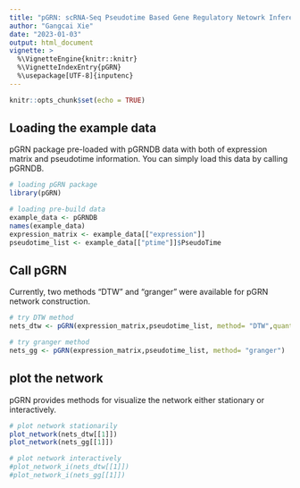 ```yaml
---
title: "pGRN: scRNA-Seq Pseudotime Based Gene Regulatory Netowrk Inference"
author: "Gangcai Xie"
date: "2023-01-03"
output: html_document
vignette: >
  %\VignetteEngine{knitr::knitr}
  %\VignetteIndexEntry{pGRN}
  %\usepackage[UTF-8]{inputenc}
---
```


```r
knitr::opts_chunk$set(echo = TRUE)
```

## Loading the example data

pGRN package pre-loaded with pGRNDB data with both of expression matrix and pseudotime information. You can simply load this data by calling pGRNDB.

```r
# loading pGRN package
library(pGRN)

# loading pre-build data
example_data <- pGRNDB
names(example_data)
expression_matrix <- example_data[["expression"]]
pseudotime_list <- example_data[["ptime"]]$PseudoTime
```

## Call pGRN

Currently, two methods "DTW" and "granger" were available for pGRN network construction.

```r
# try DTW method
nets_dtw <- pGRN(expression_matrix,pseudotime_list, method= "DTW",quantile_cutoff=50)

# try granger method
nets_gg <- pGRN(expression_matrix,pseudotime_list, method= "granger")

```

## plot the network

pGRN provides methods for visualize the network either stationary or interactively.

```r
# plot network stationarily
plot_network(nets_dtw[[1]])
plot_network(nets_gg[[1]])

# plot network interactively
#plot_network_i(nets_dtw[[1]])
#plot_network_i(nets_gg[[1]])
```
